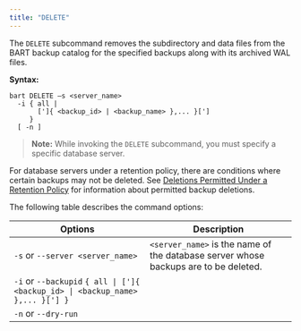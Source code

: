 ```yaml
---
title: "DELETE"
---
```


<div id="delete" class="registered_link"></div>


The `DELETE` subcommand removes the subdirectory and data files from the BART backup catalog for the specified backups along with its archived WAL files.

**Syntax:**

``` text
bart DELETE –s <server_name>
  -i { all |
       [']{ <backup_id> | <backup_name> },... }[']
     }
  [ -n ]
```

> **Note:** While invoking the `DELETE` subcommand, you must specify a specific database server.


For database servers under a retention policy, there are conditions where certain backups may not be deleted. See [Deletions Permitted Under a Retention Policy](../../03_using_bart/02_managing_backups_using_a_retention_policy/#deletions_permitted_under_retention_policy) for information about permitted backup deletions.

The following table describes the command options:

| Options                                                                        | Description                                                                                                                                                                                                                                                                                                                                                                                                                                                                         |
| ------------------------------------------------------------------------------ | ----------------------------------------------------------------------------------------------------------------------------------------------------------------------------------------------------------------------------------------------------------------------------------------------------------------------------------------------------------------------------------------------------------------------------------------------------------------------------------- |
| `-s` or `--server <server_name>`                                               | `<server_name>` is the name of the database server whose backups are to be deleted.                                                                                                                                                                                                                                                                                                                                                                                                 |
| `-i` or `--backupid` `{ all \| [']{ <backup_id> \| <backup_name> },... }['] }` | | `<backup_id>` is the backup identifier of the backup to be deleted and `<backup_name>` is the user-defined alphanumeric name for the backup. | Multiple backup identifiers and backup names may be specified in a comma-separated list. The list must be enclosed within single quotes if there is any white space appearing before or after each comma. | If `all` is specified, all of the backups and their archived WAL files for the specified database server are deleted.  |
| `-n` or `--dry-run`                                                            | | Displays the results as if the deletions were done, however, no physical removal of the files are actually performed. In other words, a test run is performed so that you can see the potential results prior to actually initiating the action. | After the deletion, the BART backup catalog for the database server no longer contains the corresponding directory for the deleted backup ID. The `archived_wals` subdirectory no longer contains the WAL files of the backup. |
